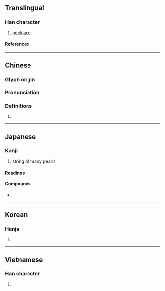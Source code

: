 {{character info}}
==Translingual==

===Han character===
{{Han char|rn=96|rad=玉|as=08|sn=12|four=11111|canj=MGLMY|ids=⿰𤣩非}}

# [[necklace]]

====References====
{{Han ref|kx=0735.080|dkj=21075|dj=1147.060|hdz=21121.030|uh=7432}}

----

==Chinese==
{{zh-forms}}

===Glyph origin===
{{Han etym}}

===Pronunciation===
{{zh-pron
|m=bèi
|c=bei3,pui3
|h=pfs=
|md=
|mn=pōe
|w=
|mc=y
|oc=y
|cat=n
}}

===Definitions===
{{zh-hanzi}}

# {{rfdef|zh}}

----

==Japanese==

===Kanji===
{{ja-kanji|grade=|rs=玉08}}

# string of many pearls

====Readings====
{{ja-readings
|goon=ばい
|kanon=はい
|kun=つらぬ-く
}}

====Compounds====
* {{ja-r|珈琲|コーヒー}}

----

==Korean==

===Hanja===
{{ko-hanja|배}}

# {{rfdef|ko|sort=玉08}}

----

==Vietnamese==

===Han character===
{{vi-readings|rs=玉08|reading=bội}}

# {{rfdef|vi|sort=玉08}}